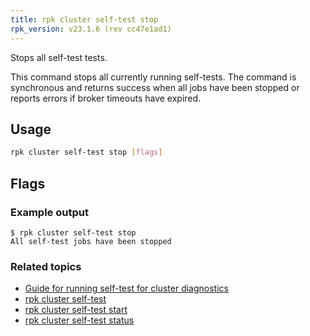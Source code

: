 ```yaml
---
title: rpk cluster self-test stop
rpk_version: v23.1.6 (rev cc47e1ad1)
---
```


<head>
  <meta name="title" content="rpk cluster self-test stop | Redpanda Docs" />
  <meta name="description" content="Reference for the 'rpk cluster self-test stop' command. Stops the currently executing self-test." />
  <link rel="canonical" href="https://docs.redpanda.com/docs/reference/rpk/rpk-cluster/rpk-cluster-self-test-stop/" />
</head>

Stops all self-test tests.

This command stops all currently running self-tests. The command is synchronous and returns
success when all jobs have been stopped or reports errors if broker timeouts have expired.

## Usage

```bash
rpk cluster self-test stop [flags]
```

## Flags

<!--
[width="100%",cols="34%,33%,33%",]
|===
|*Value* |*Type* |*Description*

|-h, --help |- |Help for stop.

|--admin-api-tls-cert |string |The certificate to be used for TLS
authentication with the Admin API.

|--admin-api-tls-enabled |- |Enable TLS for the Admin API (not necessary
if specifying custom certs).

|--admin-api-tls-key |string |The certificate key to be used for TLS
authentication with the Admin API.

|--admin-api-tls-truststore |string |The truststore to be used for TLS
communication with the Admin API.

|--api-urls |string |Comma-separated list of Admin API addresses
(\|IP\|:\|port\|).

|--brokers |strings a|
Comma-separated list of broker ip:port pairs. For example:

`--brokers '192.168.78.34:9092,192.168.78.35:9092,192.179.23.54:9092'`.

Alternatively, you may set the `REDPANDA_BROKERS` environment variable
with the comma-separated list of broker addresses.

|--config |string |Redpanda config file, if not set the file will be
searched for in the default locations.

|--password |string |SASL password to be used for authentication.

|--sasl-mechanism |string |The authentication mechanism to use.
Supported values: SCRAM-SHA-256, SCRAM-SHA-512.

|--tls-cert |string |The certificate to be used for TLS authentication
with the broker.

|--tls-enabled |- |Enable TLS for the Kafka API (not necessary if
specifying custom certs).

|--tls-key |string |The certificate key to be used for TLS
authentication with the broker.

|--tls-truststore |string |The truststore to be used for TLS
communication with the broker.

|--user |string |SASL user to be used for authentication.

|-v, --verbose |- |Enable verbose logging (default: false).
|===

-->

### Example output

```
$ rpk cluster self-test stop
All self-test jobs have been stopped
```

### Related topics

- [Guide for running self-test for cluster diagnostics](../../../../manage/cluster-maintenance/cluster-diagnostics#disk-and-network-self-test-benchmarks)
- [rpk cluster self-test](../../rpk-cluster/rpk-cluster-self-test)
- [rpk cluster self-test start](../../rpk-cluster/rpk-cluster-self-test-start)
- [rpk cluster self-test status](../../rpk-cluster/rpk-cluster-self-test-status)
